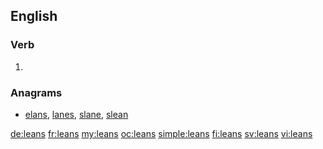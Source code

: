 ==English==

===Verb===
{{head|en|verb form}}

# {{en-third-person singular of|lean}}

===Anagrams===
* [[elans#English|elans]], [[lanes#English|lanes]], [[slane#English|slane]], [[slean#English|slean]]

[[de:leans]]
[[fr:leans]]
[[my:leans]]
[[oc:leans]]
[[simple:leans]]
[[fi:leans]]
[[sv:leans]]
[[vi:leans]]
